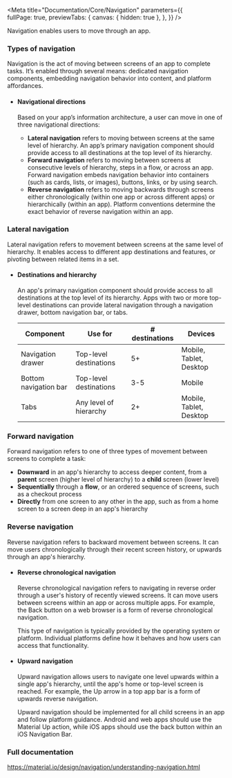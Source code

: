 
<Meta title="Documentation/Core/Navigation"
  parameters={{      
    fullPage: true,
    previewTabs: {
      canvas: { hidden: true },
    },
  }} 
/>

<div className="wrapper-docs">
  <Title>Navigation</Title>
<Subtitle>Navigation enables users to move through an app.</Subtitle>

### Types of navigation
<p>Navigation is the act of moving between screens of an app to complete tasks. It’s enabled through several means: dedicated navigation components, embedding navigation behavior into content, and platform affordances.</p>

<ul>
  <li>
    <h4>Navigational directions</h4>
    <p>Based on your app’s information architecture, a user can move in one of three navigational directions:</p>
    <ul>
      <li>
        <b>Lateral navigation</b> refers to moving between screens at the same level of hierarchy. An app’s primary navigation component should provide access to all destinations at the top level of its hierarchy.
      </li>
      <li>
        <b>Forward navigation</b> refers to moving between screens at consecutive levels of hierarchy, steps in a flow, or across an app. Forward navigation embeds navigation behavior into containers (such as cards, lists, or images), buttons, links, or by using search.
      </li>
      <li>
        <b>Reverse navigation</b> refers to moving backwards through screens either chronologically (within one app or across different apps) or hierarchically (within an app). Platform conventions determine the exact behavior of reverse navigation within an app.
      </li>
    </ul>
  </li>    
</ul>

### Lateral navigation
<p>Lateral navigation refers to movement between screens at the same level of hierarchy. It enables access to different app destinations and features, or pivoting between related items in a set.</p>

<ul>
  <li>
    <h4>Destinations and hierarchy</h4>
<p>An app's primary navigation component should provide access to all destinations at the top level of its hierarchy. Apps with two or more top-level destinations can provide lateral navigation through a navigation drawer, bottom navigation bar, or tabs.</p>

<table class="mdc-data-table__table"><thead><tr class="mdc-data-table__header-row">
<th class="mdc-data-table__header-cell">Component</th>
<th class="mdc-data-table__header-cell">Use for</th>
<th class="mdc-data-table__header-cell"># destinations</th>
<th class="mdc-data-table__header-cell">Devices</th>
</tr>
</thead><tbody class="mdc-data-table__content"><tr class="mdc-data-table__row">
<td class="mdc-data-table__cell">Navigation drawer</td>
<td class="mdc-data-table__cell">Top-level destinations</td>
<td class="mdc-data-table__cell">5+</td>
<td class="mdc-data-table__cell">Mobile, Tablet, Desktop</td>
</tr>
<tr class="mdc-data-table__row">
<td class="mdc-data-table__cell">Bottom navigation bar</td>
<td class="mdc-data-table__cell">Top-level destinations</td>
<td class="mdc-data-table__cell">3-5</td>
<td class="mdc-data-table__cell">Mobile</td>
</tr>
<tr class="mdc-data-table__row">
<td class="mdc-data-table__cell">Tabs</td>
<td class="mdc-data-table__cell">Any level of hierarchy</td>
<td class="mdc-data-table__cell">2+</td>
<td class="mdc-data-table__cell">Mobile, Tablet, Desktop</td>
</tr>
</tbody></table>
  </li>    
</ul>

### Forward navigation
<p>Forward navigation refers to one of three types of movement between screens to complete a task:</p>

<ul>
<li><strong>Downward</strong> in an app's hierarchy to access deeper content, from a <strong>parent</strong> screen (higher level of hierarchy) to a <strong>child</strong> screen (lower level)</li>
<li><strong>Sequentially</strong> through a <strong>flow</strong>, or an ordered sequence of screens, such as a checkout process</li>
<li><strong>Directly</strong> from one screen to any other in the app, such as from a home screen to a screen deep in an app's hierarchy</li>
</ul>

### Reverse navigation
<p>Reverse navigation refers to backward movement between screens. It can move users chronologically through their recent screen history, or upwards through an app's hierarchy.</p>

<ul>
  <li>
    <h4>Reverse chronological navigation</h4>
    <p>Reverse chronological navigation refers to navigating in reverse order through a user's history of recently viewed screens. It can move users between screens within an app or across multiple apps. For example, the Back button on a web browser is a form of reverse chronological navigation.</p>
    <p>This type of navigation is typically provided by the operating system or platform. Individual platforms define how it behaves and how users can access that functionality.</p>
  </li>
  <li>
    <h4>Upward navigation</h4>
    <p>Upward navigation allows users to navigate one level upwards within a single app's hierarchy, until the app's home or top-level screen is reached. For example, the Up arrow in a top app bar is a form of upwards reverse navigation.</p>
    <p>Upward navigation should be implemented for all child screens in an app and follow platform guidance. Android and web apps should use the Material Up action, while iOS apps should use the back button within an iOS Navigation Bar.</p>
  </li>
</ul>

### Full documentation

<a class="link" target="_blank" href="https://material.io/design/navigation/understanding-navigation.html">https://material.io/design/navigation/understanding-navigation.html</a>
</div>